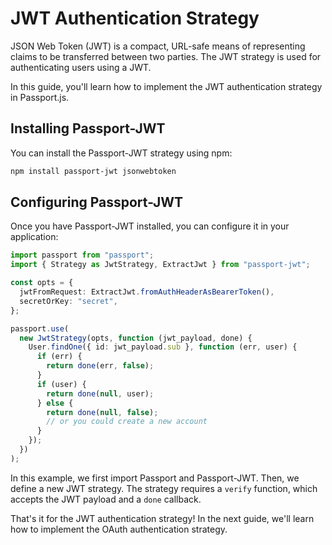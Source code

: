 # JWT Authentication Strategy

JSON Web Token (JWT) is a compact, URL-safe means of representing claims to be transferred between two parties. The JWT strategy is used for authenticating users using a JWT.

In this guide, you'll learn how to implement the JWT authentication strategy in Passport.js.

## Installing Passport-JWT

You can install the Passport-JWT strategy using npm:

```bash
npm install passport-jwt jsonwebtoken
```

## Configuring Passport-JWT

Once you have Passport-JWT installed, you can configure it in your application:

```typescript
import passport from "passport";
import { Strategy as JwtStrategy, ExtractJwt } from "passport-jwt";

const opts = {
  jwtFromRequest: ExtractJwt.fromAuthHeaderAsBearerToken(),
  secretOrKey: "secret",
};

passport.use(
  new JwtStrategy(opts, function (jwt_payload, done) {
    User.findOne({ id: jwt_payload.sub }, function (err, user) {
      if (err) {
        return done(err, false);
      }
      if (user) {
        return done(null, user);
      } else {
        return done(null, false);
        // or you could create a new account
      }
    });
  })
);
```

In this example, we first import Passport and Passport-JWT. Then, we define a new JWT strategy. The strategy requires a `verify` function, which accepts the JWT payload and a `done` callback.

That's it for the JWT authentication strategy! In the next guide, we'll learn how to implement the OAuth authentication strategy.
